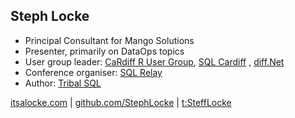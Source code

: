 ## Steph Locke
- Principal Consultant for Mango Solutions
- Presenter, primarily on DataOps topics
- User group leader: [CaRdiff R User Group](http://www.meetup.com/Cardiff-R-User-Group/), [SQL Cardiff](http://www.meetup.com/Cardiff-SQL-Server-User-Group) , [diff.Net](http://www.meetup.com/diff-NET/)
- Conference organiser: [SQL Relay](http://sqlrelay.co.uk)
- Author: [Tribal SQL](http://tribalsql.com/)

[itsalocke.com](http://itsalocke.com) | [github.com/StephLocke](https://github.com/StephLocke) | [t:SteffLocke](https://twitter.com/stefflocke)
